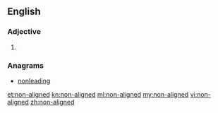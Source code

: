 ==English==

===Adjective===
{{en-adj|head=[[non]]-[[aligned]]}}

# {{alternative spelling of|nonaligned}}

===Anagrams===
* [[nonleading#English|nonleading]]

[[et:non-aligned]]
[[kn:non-aligned]]
[[ml:non-aligned]]
[[my:non-aligned]]
[[vi:non-aligned]]
[[zh:non-aligned]]